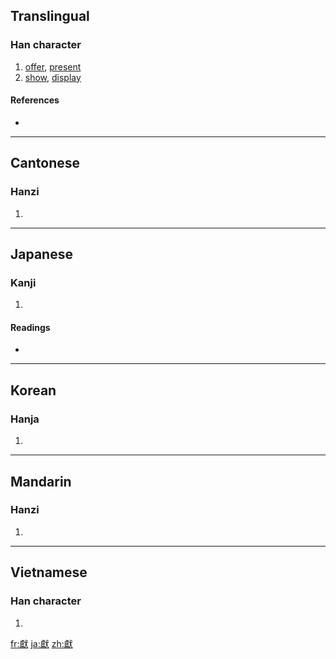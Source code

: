 {{also|献}}
==Translingual==

===Han character===
{{Han char|rn=94|rad=犬|as=16|sn=19|four=2323<sub>4</sub>|canj=卜月戈大 (YBIK)}}

# [[offer]], [[present]]
# [[show]], [[display]]

====References====
* {{Han ref|kx=0721.090|dkj=20783|dj=1133.060|hdz=21376.090|uh=737B|ud=29563|bh=C46D|bd=50285}}

----

==Cantonese==

===Hanzi===
{{yue-hanzi|jyut=|y=hin3|sim=献}}

# {{defn|Cantonese|sort=犬16}}

----

==Japanese==

===Kanji===
{{ja-kanji|grade=|rs=犬16}}

# {{defn|Japanese|sort=犬16}}

====Readings====
* {{ja-readings|on=[[けん]] (ken), [[こん]] (kon)|kun=[[たてまつる]] (tatematsuru)}}

----

==Korean==

===Hanja===
{{ko-hanja|hangeul=[[헌]], [[사]]|eumhun=|rv=heon, sa|mr=hŏn, sa|y=hen, sa}}

# {{defn|Korean|sort=犬16}}

----

==Mandarin==

===Hanzi===
{{cmn-hanzi|sim=献|pin=[[suō]] ([[suo1]]), [[xī]] ([[xi1]]), [[xiàn]] ([[xian4]])|wg=so<sup>1</sup>, hsi<sup>1</sup>, hsien<sup>4</sup>}}

# {{defn|Mandarin|sort=犬16}}

----

==Vietnamese==

===Han character===
{{vi-hantu|[[hiến]]|rs=犬16}}

# {{defn|Vietnamese|sort=犬16}}

[[fr:獻]]
[[ja:獻]]
[[zh:獻]]